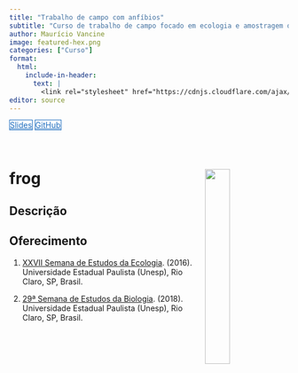 ```yaml
---
title: "Trabalho de campo com anfíbios"
subtitle: "Curso de trabalho de campo focado em ecologia e amostragem de anfíbios."
author: Maurício Vancine
image: featured-hex.png
categories: ["Curso"]
format:
  html:
    include-in-header: 
      text: |
        <link rel="stylesheet" href="https://cdnjs.cloudflare.com/ajax/libs/font-awesome/6.5.0/css/all.min.css">
editor: source
---
```


<div class="mt-4 d-flex flex-row flex-wrap gap-1 justify-content-left justify-content-sm-start" role="group" aria-label="Links">
  <a href="https://mauriciovancine.github.io/workshop-git-github-rstudio/slides/slides.html" class="btn btn-custom text-capitalize" target="_blank"><i class="fas fa-images me-1"></i>Slides</a>
  <a href="https://github.com/mauriciovancine/workshop-git-github-rstudio" class="btn btn-custom text-capitalize" target="_blank"><i class="fab fa-github me-1"></i>GitHub</a>
</div>

<style>
  .btn-custom {
    background-color: white;
    border: 1px solid #1c6cbe; /* Borda azul */
    color: #1c6cbe; /* Texto azul */
    transition: background-color 0.3s, color 0.3s;
  }
  .btn-custom:hover {
    background-color: #1c6cbe; /* Cor de fundo azul ao passar o mouse */
    color: white; /* Texto branco */
  }
</style>

<br>

# **frog** <img src="featured-hex.png" align="right" width="30%" min-width="120px"/>

## Descrição


## Oferecimento

1. [XXVII Semana de Estudos da Ecologia](https://www.instagram.com/seecologiaunesp). (2016). Universidade Estadual Paulista (Unesp), Rio Claro, SP, Brasil.

1. [29ª Semana de Estudos da Biologia](https://www.instagram.com/sebio.rc). (2018). Universidade Estadual Paulista (Unesp), Rio Claro, SP, Brasil.
